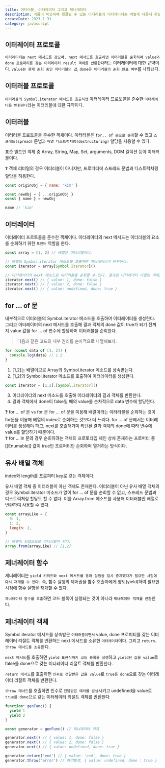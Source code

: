 ```yaml
---
title: 이터러블, 이터레이터 그리고 제너레이터
description: 이름이 비슷하여 헷갈릴 수 있는 이터러블과 이터레이터는 어떻게 다른지 확실히 하고, 제너레이터와 어떻게 연관되어 있는지 알아보자.
createDate: 2023.1.31
category: javascript
---
```


## 이터레이터 프로토콜

`이터레이터는 next 메서드를 갖으며, next 메서드를 호출하면 이터러블을 순회하며 value와 done 프로퍼티를 갖는 이터레이터 result 객체를 반환한다`라는 이터레이터에 대한 규약이다. `value는 현재 순회 중인 이터러블의 값`, `done은 이터러블의 순회 완료 여부`를 나타낸다.

## 이터러블 프로토콜

`이터러블의 Symbol.iterator 메서드를 호출하면` 이터레이터 프로토콜을 준수한 `이터레이터를 반환한다`라는 이터러블에 대한 규약이다.

## 이터러블

이터러블 프로토콜을 준수한 객체이다. 이터러블은 `for.. of 문으로 순회`할 수 있고 `스프레드(spread)` 문법과 `배열 디스트럭처링(destructuring)` 할당을 사용할 수 있다.

표준 빌드인 객체 중 Array, String, Map, Set, arguments, DOM 컬렉션 등이 이터러블이다.

<aside>
❓ 객체 리터럴의 경우 이터러블이 아니지만, 프로퍼티에 스프레드 문법과 디스트럭처링 할당을 허용한다.

</aside>

```jsx
const originObj = { name: 'kim' }

const newObj = { ...originObj }
const { name } = newObj

name // 'kim'
```

## 이터레이터

이터레이터 프로토콜을 준수한 객체이다. 이터레이터의 next 메서드는 이터러블의 요소를 순회하기 위한 `포인터` 역할을 한다.

```jsx
const array = [1, 2] // 배열은 이터러블이다.

// 배열의 Symbol.iterator 메소드를 호출하면 이터레이터가 반환된다.
const iterator = array[Symbol.iterator]()

// 이터레이터의 next 메소드로 이터러블을 순회할 수 있다. 결과로 이터레이터 리절트 객체를 반환한다.
iterator.next() // { value: 1, done: false }
iterator.next() // { value: 2, done: false }
iterator.next() // { value: undefined, done: true }
```

## for … of 문

내부적으로 이터러블의 Symbol.iterator 메소드를 호출하여 이터레이터를 생성한다. 그리고 이터레이터의 next 메서드를 호출해 결과 객체의 done 값이 true가 되기 전까지 value 값을 for … of 변수에 할당하며 이터러블을 순회한다.

> 다음과 같은 코드의 내부 원리를 순차적으로 나열해보자.

```jsx
for (const data of [1, 2]) {
  console.log(data) // 1 2
}
```

1. [1,2]는 배열이므로 Array의 Symbol.iterator 메소드를 상속받는다.
2. [1,2]의 Symbol.iterator 메소드를 호출하여 이터레이터를 생성한다.

```jsx
const iterator = [1,2].[Symbol.iterator]()
```

3. 이터레이터의 next 메소드를 호출해 이터레이터의 결과 객체를 반환한다.
4. 결과 객체에서 done이 false일 때의 value를 순차적으로 data 변수에 할당한다.

<aside>
❓ for … of 문 vs for 문  
for … of 문을 이용해 배열이라는 이터러블을 순회하는 것이 for문을 이용해 배열의 index로 순회하는 것보다 더 느리다. for … of 문에서는 이터레이터를 생성해야 하고, next를 호출해가며 리턴된 결과 객체의 done에 따라 변수에 value를 할당하기 때문이다.

</aside>

<aside>
❓ for … in 문의 경우 순회하려는 객체의 프로토타입 체인 상에 존재하는 프로퍼티 중 [[Enumable]] 값이 true인 프로퍼티만 순회하며 열거하는 방식이다.

</aside>

## 유사 배열 객체

index와 length를 프로퍼티 key로 갖는 객체이다.

유사 배열 객체 중 이터러블이 아닌 객체도 존재한다. 이터러블이 아닌 유사 배열 객체의 경우 Symbol.iterator 메소드가 없어 for … of 문을 순회할 수 없고, 스프레드 문법과 디스트럭처링 할당도 할 수 없다. 이를 Array.from 메소드를 사용해 이터러블인 배열로 변환하여 사용할 수 있다.

```jsx
const arrayLike = {
  0: 1,
  1: 2,
  length: 2,
}

// 배열이 되었으므로 이터러블이 된다.
Array.from(arrayLike) // [1,2]
```

## 제너레이터 함수

제너레이터는 `yield 키워드와 next 메서드를 통해 실행을 일시 중지했다가 필요한 시점에 다시 재개할 수 있다.` 즉, 함수 실행의 제어권을 함수 호출자에게 양도(yield)하여 필요한 시점에 함수 실행을 재개할 수 있다.

`제너레이터 함수를 호출`하면 코드 블록이 실행되는 것이 아니라 `제너레이터 객체를 반환`한다.

## 제너레이터 객체

Symbol.iterator 메서드를 상속받은 `이터러블이면서` value, done 프로퍼티를 갖는 이터레이터 리절트 객체를 반환하는 next 메서드를 소유한 `이터레이터`이다. 그리고 `return, throw 메서드를 소유`한다.

`next 메서드`를 호출하면 `yield 표현식까지 코드 블록을 실행`하고 `yield된 값을 value`로 false를 done으로 갖는 이터레이터 리절트 객체를 반환한다.

`return 메서드`를 호출하면 `인수로 전달받은 값을 value`로 `true를 done`으로 갖는 이터레이터 리절트 객체를 반환한다.

`throw 메서드`를 호출하면 인수로 `전달받은 에러를 발생`시키고 undefined을 value로 `true를 done`으로 갖는 이터레이터 리절트 객체를 반환한다.

```jsx
function* genFunc() {
  yield 1
  yield 2
}

const generator = genFunc() // 제너레이터 객체

generator.next() // { value: 1, done: false }
generator.next() // { value: 2, done: false }
generator.next() // { value: undefined, done: true }

generator.return('end') // { value: 'end', done: true }
generator.throw('error') // 에러발생, { value: undefined, done : true }
```
